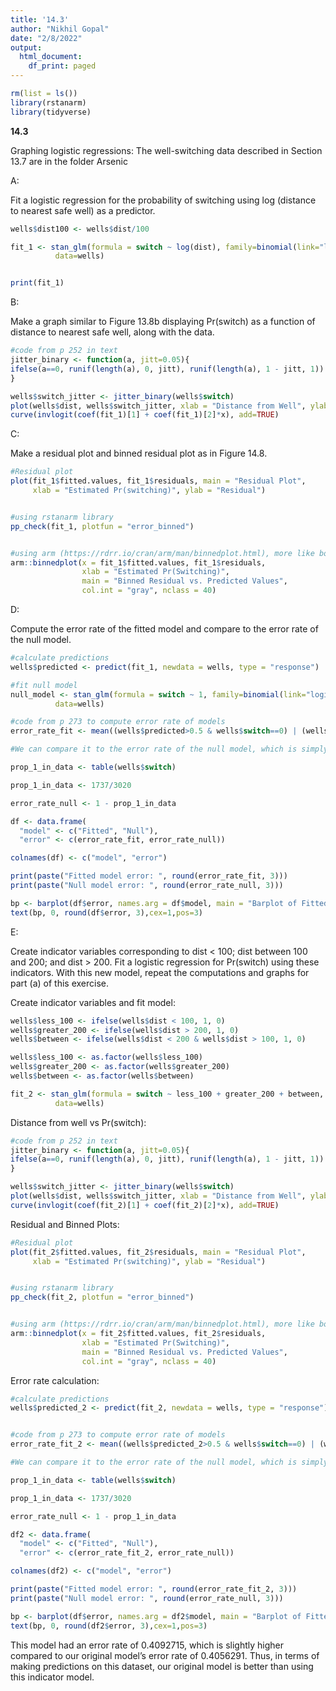 ```yaml
---
title: '14.3'
author: "Nikhil Gopal"
date: "2/8/2022"
output:
  html_document:
    df_print: paged
---
```


```r
rm(list = ls())
library(rstanarm)
library(tidyverse)
```

**14.3**

Graphing logistic regressions: The well-switching data described in Section 13.7 are in the
folder Arsenic

A:

Fit a logistic regression for the probability of switching using log (distance to nearest safe
well) as a predictor.

```r
wells$dist100 <- wells$dist/100

fit_1 <- stan_glm(formula = switch ~ log(dist), family=binomial(link="logit"),
          data=wells)


print(fit_1)
```

B:

Make a graph similar to Figure 13.8b displaying Pr(switch) as a function of distance to
nearest safe well, along with the data.

```r
#code from p 252 in text
jitter_binary <- function(a, jitt=0.05){
ifelse(a==0, runif(length(a), 0, jitt), runif(length(a), 1 - jitt, 1))
}

wells$switch_jitter <- jitter_binary(wells$switch)
plot(wells$dist, wells$switch_jitter, xlab = "Distance from Well", ylab = "Pr(Switch)")
curve(invlogit(coef(fit_1)[1] + coef(fit_1)[2]*x), add=TRUE)

```

C:

Make a residual plot and binned residual plot as in Figure 14.8.

```r
#Residual plot
plot(fit_1$fitted.values, fit_1$residuals, main = "Residual Plot",
     xlab = "Estimated Pr(switching)", ylab = "Residual")


#using rstanarm library
pp_check(fit_1, plotfun = "error_binned")


#using arm (https://rdrr.io/cran/arm/man/binnedplot.html), more like book graph
arm::binnedplot(x = fit_1$fitted.values, fit_1$residuals,
                xlab = "Estimated Pr(Switching)", 
                main = "Binned Residual vs. Predicted Values", 
                col.int = "gray", nclass = 40)
```

D:

Compute the error rate of the fitted model and compare to the error rate of the null model.


```r
#calculate predictions
wells$predicted <- predict(fit_1, newdata = wells, type = "response")

#fit null model
null_model <- stan_glm(formula = switch ~ 1, family=binomial(link="logit"),
          data=wells)

#code from p 273 to compute error rate of models
error_rate_fit <- mean((wells$predicted>0.5 & wells$switch==0) | (wells$predicted<0.5 & wells$switch==1))

#We can compare it to the error rate of the null model, which is simply to assign the same probability to each yi. This is simply logistic regression with only a constant term, and the estimated probability will simply be the proportion of 1’s in the data, or p = n i=1 yi/n (recalling that each yi = 0 or 1). The error rate of the null model is then p or 1−p, whichever is lower

prop_1_in_data <- table(wells$switch)

prop_1_in_data <- 1737/3020

error_rate_null <- 1 - prop_1_in_data

df <- data.frame(
  "model" <- c("Fitted", "Null"),
  "error" <- c(error_rate_fit, error_rate_null))

colnames(df) <- c("model", "error")

print(paste("Fitted model error: ", round(error_rate_fit, 3)))
print(paste("Null model error: ", round(error_rate_null, 3)))

bp <- barplot(df$error, names.arg = df$model, main = "Barplot of Fitted vs Null Model Error")
text(bp, 0, round(df$error, 3),cex=1,pos=3) 
```

E:

Create indicator variables corresponding to dist < 100; dist between 100 and 200; and
dist > 200. Fit a logistic regression for Pr(switch) using these indicators. With this new
model, repeat the computations and graphs for part (a) of this exercise.

Create indicator variables and fit model:

```r

wells$less_100 <- ifelse(wells$dist < 100, 1, 0)
wells$greater_200 <- ifelse(wells$dist > 200, 1, 0)
wells$between <- ifelse(wells$dist < 200 & wells$dist > 100, 1, 0)

wells$less_100 <- as.factor(wells$less_100)
wells$greater_200 <- as.factor(wells$greater_200)
wells$between <- as.factor(wells$between)

fit_2 <- stan_glm(formula = switch ~ less_100 + greater_200 + between, family=binomial(link="logit"),
          data=wells)

```

Distance from well vs Pr(switch):
```r
#code from p 252 in text
jitter_binary <- function(a, jitt=0.05){
ifelse(a==0, runif(length(a), 0, jitt), runif(length(a), 1 - jitt, 1))
}

wells$switch_jitter <- jitter_binary(wells$switch)
plot(wells$dist, wells$switch_jitter, xlab = "Distance from Well", ylab = "Pr(Switch)")
curve(invlogit(coef(fit_2)[1] + coef(fit_2)[2]*x), add=TRUE)

```

Residual and Binned Plots:
```r
#Residual plot
plot(fit_2$fitted.values, fit_2$residuals, main = "Residual Plot",
     xlab = "Estimated Pr(switching)", ylab = "Residual")


#using rstanarm library
pp_check(fit_2, plotfun = "error_binned")


#using arm (https://rdrr.io/cran/arm/man/binnedplot.html), more like book graph
arm::binnedplot(x = fit_2$fitted.values, fit_2$residuals,
                xlab = "Estimated Pr(Switching)", 
                main = "Binned Residual vs. Predicted Values", 
                col.int = "gray", nclass = 40)
```


Error rate calculation:

```r
#calculate predictions
wells$predicted_2 <- predict(fit_2, newdata = wells, type = "response")


#code from p 273 to compute error rate of models
error_rate_fit_2 <- mean((wells$predicted_2>0.5 & wells$switch==0) | (wells$predicted_2<0.5 & wells$switch==1))

#We can compare it to the error rate of the null model, which is simply to assign the same probability to each yi. This is simply logistic regression with only a constant term, and the estimated probability will simply be the proportion of 1’s in the data, or p = n i=1 yi/n (recalling that each yi = 0 or 1). The error rate of the null model is then p or 1−p, whichever is lower

prop_1_in_data <- table(wells$switch)

prop_1_in_data <- 1737/3020

error_rate_null <- 1 - prop_1_in_data

df2 <- data.frame(
  "model" <- c("Fitted", "Null"),
  "error" <- c(error_rate_fit_2, error_rate_null))

colnames(df2) <- c("model", "error")

print(paste("Fitted model error: ", round(error_rate_fit_2, 3)))
print(paste("Null model error: ", round(error_rate_null, 3)))

bp <- barplot(df$error, names.arg = df2$model, main = "Barplot of Fitted vs Null Model Error")
text(bp, 0, round(df2$error, 3),cex=1,pos=3) 
```

This model had an error rate of 0.4092715, which is slightly higher compared to our original model's error rate of 0.4056291. Thus, in terms of making predictions on this dataset, our original model is better than using this indicator model.
